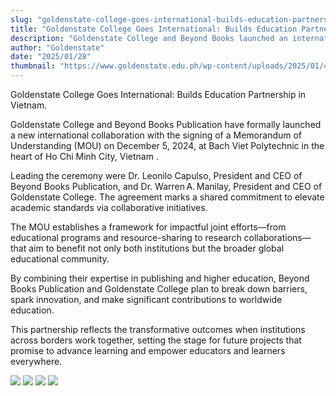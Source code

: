 ```yaml
---
slug: "goldenstate-college-goes-international-builds-education-partnership-in-vietnam"
title: "Goldenstate College Goes International: Builds Education Partnership in Vietnam"
description: "Goldenstate College and Beyond Books launched an international partnership with an MOU signing in Vietnam..."
author: "Goldenstate"
date: "2025/01/28"
thumbnail: "https://www.goldenstate.edu.ph/wp-content/uploads/2025/01/469266208_995897512582073_8409418147092121408_n.jpg"
---
```


Goldenstate College Goes International: Builds Education Partnership in Vietnam.

Goldenstate College and Beyond Books Publication have formally launched a new international collaboration with the signing of a Memorandum of Understanding (MOU) on December 5, 2024, at Bach Viet Polytechnic in the heart of Ho Chi Minh City, Vietnam .

Leading the ceremony were Dr. Leonilo Capulso, President and CEO of Beyond Books Publication, and Dr. Warren A. Manilay, President and CEO of Goldenstate College. The agreement marks a shared commitment to elevate academic standards via collaborative initiatives.

The MOU establishes a framework for impactful joint efforts—from educational programs and resource-sharing to research collaborations—that aim to benefit not only both institutions but the broader global educational community.

By combining their expertise in publishing and higher education, Beyond Books Publication and Goldenstate College plan to break down barriers, spark innovation, and make significant contributions to worldwide education.

This partnership reflects the transformative outcomes when institutions across borders work together, setting the stage for future projects that promise to advance learning and empower educators and learners everywhere.

![](https://www.goldenstate.edu.ph/wp-content/uploads/2025/01/469266208_995897512582073_8409418147092121408_n.jpg)
![](https://www.goldenstate.edu.ph/wp-content/uploads/2025/01/469091565_995944152577409_2046512884782653660_n.jpg)
![](https://www.goldenstate.edu.ph/wp-content/uploads/2025/01/469495461_995914779247013_8228014093924008686_n.jpg)
![](https://www.goldenstate.edu.ph/wp-content/uploads/2025/01/469673591_995914789247012_4162956054168990244_n.jpg)
